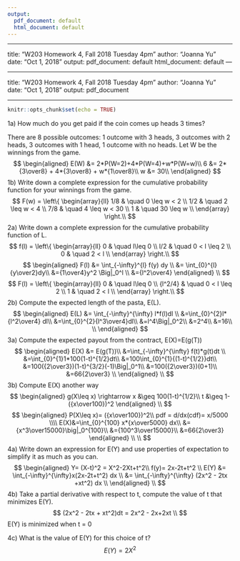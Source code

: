 ```yaml
---
output:
  pdf_document: default
  html_document: default
---
```


\usepackage{amsmath}
---


title: "W203 Homework 4, Fall 2018 Tuesday 4pm"
author: "Joanna Yu"
date: "Oct 1, 2018"
output:
  pdf_document: default
  html_document: default
---


---

title: "W203 Homework 4, Fall 2018 Tuesday 4pm"
author: "Joanna Yu"
date: "Oct 1, 2018"
output: pdf_document

---



```r
knitr::opts_chunk$set(echo = TRUE)
```

1a) How much do you get paid if the coin comes up heads 3 times?

There are 8 possible outcomes: 1 outcome with 3 heads, 3 outcomes with 2 heads, 3 outcomes with 1 head, 1 outcome with no heads. 
Let W be the winnings from the game.
$$
\begin{aligned}
E(W) &= 2*P(W=2)+4*P(W=4)+w*P(W=w)\\
6 &= 2*{3\over8} + 4*{3\over8} + w*{1\over8}\\
w &= 30\\
\end{aligned} 
$$
1b) Write down a complete expression for the cumulative probability function for your winnings from the game.
$$
F(w) = \left\{
        \begin{array}{ll}
            1/8 & \quad 0 \leq w < 2 \\
            1/2 & \quad 2 \leq w < 4 \\
            7/8 & \quad 4 \leq w < 30 \\
            1 & \quad 30 \leq w  \\ 
        \end{array}
    \right.\\
$$
2a) Write down a complete expression for the cumulative probability function of L. 
$$
f(l) = \left\{
        \begin{array}{ll}
            0 & \quad l\leq 0 \\
            l/2 & \quad 0 < l \leq 2 \\
            0 & \quad 2 < l \\
        \end{array}
    \right.\\
$$
$$
\begin{aligned}
F(l) &= \int_{-\infty}^{l} f(y) dy \\
&= \int_{0}^{l} {y\over2}dy\\
&={1\over4}y^2 \Big|_0^l \\
&={l^2\over4}
\end{aligned} \\
$$
$$
F(l) = \left\{
        \begin{array}{ll}
            0 & \quad l\leq 0 \\
            {l^2/4} & \quad 0 < l \leq 2 \\
            1 & \quad 2 < l \\
        \end{array}
    \right.\\
$$
2b) Compute the expected length of the pasta, E(L).
$$
\begin{aligned}
E(L) &= \int_{-\infty}^{\infty} l*f(l)dl \\
  &=\int_{0}^{2}l*{l^2\over4} dl\\
  &=\int_{0}^{2}{l^3\over4}dl\\
  &=l^4\Big|_0^2\\
  &=2^4\\
  &=16\\  \\
\end{aligned} 
$$
3a) Compute the expected payout from the contract, E(X)=E(g(T))
$$
\begin{aligned}
E(X) &= E(g(T))\\
&=\int_{-\infty}^{\infty} f(t)*g(t)dt \\
  &=\int_{0}^{1}1*100(1-t)^{1/2}dt\\
  &=100\int_{0}^{1}{(1-t)^{1/2}}dt\\
  &=100({2\over3})(1-t)^{3/2}(-1)\Big|_0^1\\
  &=100({2\over3})(0+1)\\
  &=66{2\over3}  \\
\end{aligned} \\
$$
3b) Compute E(X) another way
$$
\begin{aligned}
g(X\leq x) \rightarrow  x &\geq 100(1-t)^{1/2}\\
    t &\geq 1-({x\over100})^2 
\end{aligned} \\ 
$$
$$
\begin{aligned}
P(X\leq x)= ({x\over100})^2\\
pdf = d/dx(cdf)= x/5000 \\\\
E(X)&=\int_{0}^{100} x*{x\over5000} dx\\
&= {x^3\over15000}\big|_0^{100}\\
&={100^3\over15000}\\
&=66{2\over3}
\end{aligned} \\ \\
$$
4a) Write down an expression for E(Y) and use properties of expectation to simplify it as much as you can. 
$$
\begin{aligned}
Y= (X-t)^2 = X^2-2Xt+t^2\\
f(y)= 2x-2t+t^2 \\
E(Y) &= \int_{-\infty}^{\infty}x(2x-2t+t^2) dx \\
&= \int_{-\infty}^{\infty} (2x^2 - 2tx +xt^2) dx \\
\end{aligned} \\
$$
4b) Take a partial derivative with respect to t, compute the value of t that minimizes E(Y).
$$
(2x^2 - 2tx + xt^2)dt = 2x^2 - 2x+2xt \\
$$
E(Y) is minimized when t = 0

4c) What is the value of E(Y) for this choice of t?
$$
E(Y) = 2X^2
$$